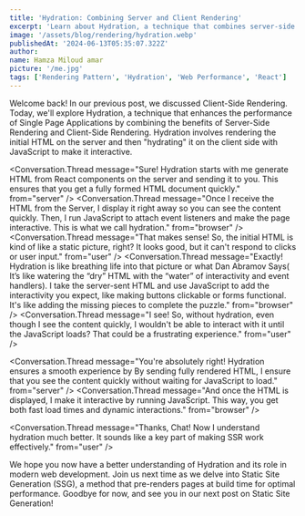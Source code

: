 ```yaml
---
title: 'Hydration: Combining Server and Client Rendering'
excerpt: 'Learn about Hydration, a technique that combines server-side and client-side rendering for improved performance.'
image: '/assets/blog/rendering/hydration.webp'
publishedAt: '2024-06-13T05:35:07.322Z'
author:
name: Hamza Miloud amar
picture: '/me.jpg'
tags: ['Rendering Pattern', 'Hydration', 'Web Performance', 'React']
---
```


Welcome back! In our previous post, we discussed Client-Side Rendering. Today, we'll explore Hydration, a technique that enhances the performance of Single Page Applications by combining the benefits of Server-Side Rendering and Client-Side Rendering. Hydration involves rendering the initial HTML on the server and then "hydrating" it on the client side with JavaScript to make it interactive.

<Conversation>
  <Conversation.Thread
    message="Hey Chat, I'm  attempting to understand the concept of Server-Side Rendering(SSR), I encountered the term 'hydration' within the context of SSR. Could you explain what hydration is?"
    from="user"
  />

<Conversation.Thread
  message="Sure! Hydration starts with me generate HTML from React components on the server and sending it to you. This ensures that you get a fully formed HTML document quickly."
  from="server"
/>
<Conversation.Thread
  message="Once I receive the HTML from the Server, I display it right away so you can see the content quickly. Then, I run JavaScript to attach event listeners and make the page interactive. This is what we call hydration."
  from="browser"
/>
<Conversation.Thread
  message="That makes sense! So, the initial HTML is kind of like a static picture, right? It looks good, but it can't respond to clicks or user input."
  from="user"
/>
<Conversation.Thread
  message="Exactly! Hydration is like breathing life into that picture or what Dan Abramov Says( It’s like watering the “dry” HTML with the “water” of interactivity and event handlers). I take the server-sent HTML and use JavaScript to add the interactivity you expect, like making buttons clickable or forms functional. It's like adding the missing pieces to complete the puzzle."
  from="browser"
/>
<Conversation.Thread
  message="I see! So, without hydration, even though I see the content quickly, I wouldn't be able to interact with it until the JavaScript loads? That could be a frustrating experience."
  from="user"
/>

<Conversation.Thread
  message="You're absolutely right! Hydration ensures a smooth experience by By sending fully rendered HTML, I ensure that you see the content quickly without waiting for JavaScript to load."
  from="server"
/>
<Conversation.Thread
  message="And once the HTML is displayed, I make it interactive by running JavaScript. This way, you get both fast load times and dynamic interactions."
  from="browser"
/>

<Conversation.Thread
message="Thanks, Chat! Now I understand hydration much better. It sounds like a key part of making SSR work effectively."
from="user"
/>
</Conversation>

We hope you now have a better understanding of Hydration and its role in modern web development. Join us next time as we delve into Static Site Generation (SSG), a method that pre-renders pages at build time for optimal performance. Goodbye for now, and see you in our next post on Static Site Generation!
